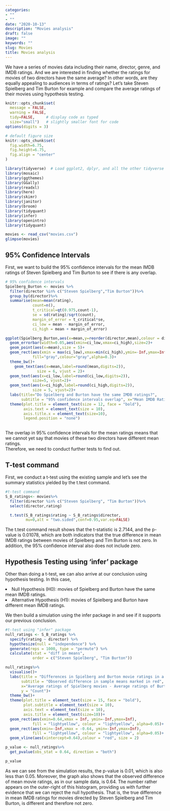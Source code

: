 ```yaml
---
categories:
- ""
- ""
date: "2020-10-13"
description: "Movies analysis"
draft: false
image: ""
keywords: ""
slug: Movies
title: Movies analysis
---
```


We have a series of movies data including their name, director, genre, and IMDB ratings. And we are interested in finding whether the ratings for movies of two directors have the same average? In other words, are they equally appealing to audiences in terms of ratings? Let's take Steven Spielberg and Tim Burton for example and compare the average ratings of their movies using hypothesis testing.


```r
knitr::opts_chunk$set(
  message = FALSE, 
  warning = FALSE, 
  tidy=FALSE,     # display code as typed
  size="small")   # slightly smaller font for code
options(digits = 3)

# default figure size
knitr::opts_chunk$set(
  fig.width=6.75, 
  fig.height=6.75,
  fig.align = "center"
)
```

```r
library(tidyverse)  # Load ggplot2, dplyr, and all the other tidyverse packages
library(mosaic)
library(ggthemes)
library(GGally)
library(readxl)
library(here)
library(skimr)
library(janitor)
library(broom)
library(tidyquant)
library(infer)
library(openintro)
library(tidyquant)
```



```r
movies <- read_csv("movies.csv")
glimpse(movies)

```

## 95% Confidence Intervals

First, we want to build the 95% confidence intervals for the mean IMDB ratings of Steven Spielberg and Tim Burton to see if there is any overlap.

```r

# 95% confidence intervals
Spielberg_Burton <- movies %>%
  filter(director %in% c("Steven Spielberg","Tim Burton"))%>%
  group_by(director)%>%
  summarise(mean=mean(rating),
            count=n(),
            t_critical=qt(0.975,count-1),
            se = sd(rating)/sqrt(count),
            margin_of_error = t_critical*se,
            ci_low = mean - margin_of_error,
            ci_high = mean + margin_of_error)

ggplot(Spielberg_Burton,aes(x=mean,y=reorder(director,mean),colour = director))+
  geom_errorbar(width=0.05,aes(xmin=ci_low,xmax=ci_high),size=2)+
  geom_point(aes(x=mean),size = 5)+
  geom_rect(aes(xmin = max(ci_low),xmax=min(ci_high),ymin=-Inf,ymax=Inf),
            fill="gray",colour="gray",alpha=0.3)+
  theme_bw()+
    geom_text(aes(x=mean,label=round(mean,digits=2)), 
              size = 6, vjust = 2)+
  geom_text(aes(x=ci_low,label=round(ci_low,digits=2)),
            size=5, vjust=2)+
  geom_text(aes(x=ci_high,label=round(ci_high,digits=2)),
            size = 5, vjust=2)+
  labs(title="Do Spielberg and Burton have the same IMDB ratings?", 
       subtitle = "95% confidence intervals overlap", x="Mean IMDB Rating", y ="")+
  theme(plot.title = element_text(size = 12, face = "bold"), 
        axis.text = element_text(size = 10), 
        axis.title.x = element_text(size=10),
        legend.position = "none")
 
```

The overlap in 95% confidence intervals for the mean ratings means that we cannot yet say that movies of these two directors have different mean ratings.<br/>
Therefore, we need to conduct further tests to find out.

## T-test command
First, we conduct a t-test using the existing sample and let's see the summary statistics yielded by the t.test command.


```r
#t-test command
S_B_ratings<- movies%>%
  filter(director %in% c("Steven Spielberg", "Tim Burton"))%>%
  select(director,rating)

  t.test(S_B_ratings$rating ~ S_B_ratings$director,
         mu=0,alt = "two.sided",conf=0.95,var.eq=FALSE)

```

The t.test command result shows that the t-statistic is 2.7144, and the p-value is 0.01078, which are both indicators that the true difference in mean IMDB ratings between movies of Spielberg and Tim Burton is not zero. In addition, the 95% confidence interval also does not include zero.<br/>

## Hypothesis Testing using 'infer' package
Other than doing a t-test, we can also arrive at our conclusion using hypothesis testing. In this case, <br/>

<li>Null Hypothesis (H0): movies of Spielberg and Burton have the same mean IMDB ratings. </li>
<li>Alternative Hypothesis (H1): movies of Spielberg and Burton have different mean IMDB ratings. </li>

We then build a simulation using the infer package in and see if it supports our previous conclusion.

```r
#t-test using "infer" package
null_ratings <- S_B_ratings %>%
  specify(rating ~ director) %>%
  hypothesize(null = "independence") %>%
  generate(reps = 1000, type = "permute") %>%
  calculate(stat = "diff in means", 
            order = c("Steven Spielberg", "Tim Burton"))

null_ratings%>%
  visualise()+
  labs(title = "Differences in Spielberg and Burton movie ratings in a world where there is really no difference",
       subtitle = "Observed difference in sample means marked in red", 
       x="Average ratings of Spielberg movies - Average ratings of Burton movies", 
       y = "Count")+
  theme_bw()+
  theme(plot.title = element_text(size = 15, face = "bold"),
        plot.subtitle = element_text(size = 10),
        axis.text = element_text(size = 10), 
        axis.title = element_text(size=10))+
  geom_rect(aes(xmin=0.64,xmax = Inf, ymin=-Inf,ymax=Inf),
            fill = "lightyellow", colour = "lightyellow", alpha=0.05)+
  geom_rect(aes(xmin=-Inf,xmax = -0.64, ymin=-Inf,ymax=Inf), 
            fill = "lightyellow", colour = "lightyellow", alpha=0.05)+
  geom_vline(aes(xintercept=0.64),colour = "red", size = 2)

p_value <- null_ratings%>%
  get_pvalue(obs_stat = 0.64, direction = "both")

p_value
```
As we can see from the simulation results, the p-value is 0.01, which is also less than 0.05. Moreover, the graph also shows that the observed difference of mean movie ratings, as in our sample data, is 0.64. The number rather appears on the outer-right of this histogram, providing us with further evidence that we can reject the null hypothesis. That is, the true difference in mean IMDB ratings for movies directed by Steven Spielberg and Tim Burton, is different and therefore not zero.

